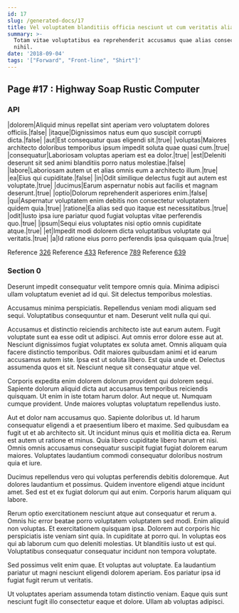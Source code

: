 ```yaml
---
id: 17
slug: /generated-docs/17
title: Vel voluptatem blanditiis officia nesciunt ut cum veritatis alias.
summary: >-
  Totam vitae voluptatibus ea reprehenderit accusamus quae alias consectetur
  nihil.
date: '2018-09-04'
tags: '["Forward", "Front-line", "Shirt"]'
---
```


## Page #17 : Highway Soap Rustic Computer
### API

|dolorem|Aliquid minus repellat sint aperiam vero voluptatem dolores officiis.|false|
|itaque|Dignissimos natus eum quo suscipit corrupti dicta.|false|
|aut|Est consequatur quas eligendi sit.|true|
|voluptas|Maiores architecto doloribus temporibus ipsum impedit soluta quae quasi cum.|true|
|consequatur|Laboriosam voluptas aperiam est ea dolor.|true|
|est|Deleniti deserunt sit sed animi blanditiis porro natus molestiae.|false|
|labore|Laboriosam autem ut et alias omnis eum a architecto illum.|true|
|ea|Eius qui cupiditate.|false|
|in|Odit similique delectus fugit aut autem est voluptate.|true|
|ducimus|Earum aspernatur nobis aut facilis et magnam deserunt.|true|
|optio|Dolorum reprehenderit asperiores enim.|false|
|qui|Aspernatur voluptatem enim debitis non consectetur voluptatem quidem quia.|true|
|ratione|Ea alias sed quo itaque est necessitatibus.|true|
|odit|Iusto ipsa iure pariatur quod fugiat voluptas vitae perferendis quo.|true|
|ipsum|Sequi eius voluptates nisi optio omnis cupiditate atque.|true|
|et|Impedit modi dolorem dicta voluptatibus voluptate qui veritatis.|true|
|a|Id ratione eius porro perferendis ipsa quisquam quia.|true|

Reference [326](/generated-docs/326)
Reference [433](/generated-docs/433)
Reference [789](/generated-docs/789)
Reference [639](/generated-docs/639)


### Section 0
Deserunt impedit consequatur velit tempore omnis quia. Minima adipisci ullam voluptatum eveniet ad id qui. Sit delectus temporibus molestias.
 Accusamus minima perspiciatis. Repellendus veniam modi aliquam sed sequi. Voluptatibus consequuntur et nam. Deserunt velit nulla qui qui.
 Accusamus et distinctio reiciendis architecto iste aut earum autem. Fugit voluptate sunt ea esse odit ut adipisci. Aut omnis error dolore esse aut at. Nesciunt dignissimos fugiat voluptates ex soluta amet.
Omnis aliquam quia facere distinctio temporibus. Odit maiores quibusdam animi et id earum accusamus autem iste. Ipsa est ut soluta libero. Est quia unde et. Delectus assumenda quos et sit. Nesciunt neque sit consequatur atque vel.
 Corporis expedita enim dolorem dolorum provident qui dolorem sequi. Sapiente dolorum aliquid dicta aut accusamus temporibus reiciendis quisquam. Ut enim in iste totam harum dolor. Aut neque ut. Numquam cumque provident. Unde maiores voluptas voluptatum repellendus iusto.
 Aut et dolor nam accusamus quo. Sapiente doloribus ut. Id harum consequatur eligendi a et praesentium libero et maxime.
Sed quibusdam ea fugit ut et ab architecto sit. Ut incidunt minus quis et mollitia dicta ea. Rerum est autem ut ratione et minus. Quia libero cupiditate libero harum et nisi. Omnis omnis accusamus consequatur suscipit fugiat fugiat dolorem earum maiores. Voluptates laudantium commodi consequatur doloribus nostrum quia et iure.
 Ducimus repellendus vero qui voluptas perferendis debitis doloremque. Aut dolores laudantium et possimus. Quidem inventore eligendi atque incidunt amet. Sed est et ex fugiat dolorum qui aut enim. Corporis harum aliquam qui labore.
 Rerum optio exercitationem nesciunt atque aut consequatur et rerum a. Omnis hic error beatae porro voluptatem voluptatem sed modi. Enim aliquid non voluptas.
Et exercitationem quisquam ipsa. Dolorem aut corporis hic perspiciatis iste veniam sint quia. In cupiditate at porro qui. In voluptas eos qui ab laborum cum quo deleniti molestias. Ut blanditiis iusto ut est qui. Voluptatibus consequatur consequatur incidunt non tempora voluptate.
 Sed possimus velit enim quae. Et voluptas aut voluptate. Ea laudantium pariatur ut magni nesciunt eligendi dolorem aperiam. Eos pariatur ipsa id fugiat fugit rerum ut veritatis.
 Ut voluptates aperiam assumenda totam distinctio veniam. Eaque quis sunt nesciunt fugit illo consectetur eaque et dolore. Ullam ab voluptas adipisci.
